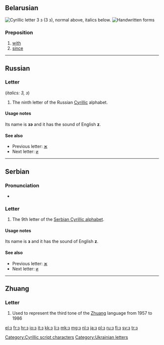 {{Cyrillic character info|hex=437|name=CYRILLIC SMALL LETTER ZE}}
{{also|э|є|З|3|ဒ|ع}}
==Belarusian==
[[File:Cyrillic Z.png|thumb|right|Cyrillic letter '''З з'''<br/>
(''З з''), normal above, italics below.]]
[[File:09-Russian alphabet-З з.svg|thumb|Handwritten forms]]
===Preposition===
{{infl|be|preposition|sc=Cyrl|tr=z}}

# [[with]]
# [[since]]

----

==Russian==

===Letter===
{{infl|ru|letter|lower case||upper case|З}} (''italics: З, з'')

# The ninth letter of the Russian [[Cyrillic]] alphabet.

====Usage notes====
Its name is '''зэ''' {{IPAchar|(zɛ)}} and it has the sound of English '''z'''.

====See also====
* Previous letter: [[ж#Russian|ж]]
* Next letter: [[и#Russian|и]]

----

==Serbian==

===Pronunciation===
* {{qualifier|phoneme}} {{IPA|/z/|lang=sr}}

===Letter===
{{infl|sr|letter|lower case||upper case|З}}

# The 9th letter of the [[Serbian Cyrillic alphabet]].

====Usage notes====
Its name is '''з''' {{IPAchar|(zɛ)}} and it has the sound of English '''z'''.

====See also====
* Previous letter: [[ж#Serbian|ж]]
* Next letter: [[и#Serbian|и]]

----

==Zhuang==

===Letter===
{{infl|za|letter}}

# Used to represent the third tone of the [[Zhuang]] language from 1957 to 1986

[[Category:Cyrillic script characters]]
[[Category:Ukrainian letters]]

[[el:з]]
[[fr:з]]
[[hr:з]]
[[io:з]]
[[it:з]]
[[kk:з]]
[[li:з]]
[[mk:з]]
[[mg:з]]
[[nl:з]]
[[ja:з]]
[[pl:з]]
[[ru:з]]
[[fi:з]]
[[sv:з]]
[[tr:з]]